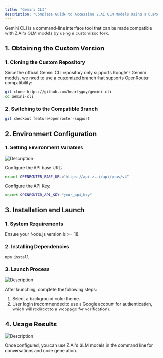 ```yaml
---
title: "Gemini CLI"
description: "Complete Guide to Accessing Z.AI GLM Models Using a Customized Gemini CLI"
---
```


Gemini CLI is a command-line interface tool that can be made compatible with Z.AI's GLM models by using a customized fork.

## 1. Obtaining the Custom Version

### 1. Cloning the Custom Repository

Since the official Gemini CLI repository only supports Google's Gemini models, we need to use a customized branch that supports OpenRouter compatibility:

```bash
git clone https://github.com/heartyguy/gemini-cli  
cd gemini-cli  
```

### 2. Switching to the Compatible Branch

```bash
git checkout feature/openrouter-support  
```

## 2. Environment Configuration

### 1. Setting Environment Variables

![Description](https://cdn.bigmodel.cn/markdown/1753631661971gemini-1.png?attname=gemini-1.png)

Configure the API base URL:

```bash
export OPENROUTER_BASE_URL="https://api.z.ai/api/paas/v4"  
```

Configure the API Key:

```bash
export OPENROUTER_API_KEY="your_api_key"  
```

## 3. Installation and Launch

### 1. System Requirements

Ensure your Node.js version is \>= 18.

### 2. Installing Dependencies

```bash
npm install  
```

### 3. Launch Process

![Description](https://cdn.bigmodel.cn/markdown/1753631666323gemini-2.png?attname=gemini-2.png)

After launching, complete the following steps:

1. Select a background color theme.
2. User login (recommended to use a Google account for authentication, which will redirect to a webpage for verification).

## 4. Usage Results

![Description](https://cdn.bigmodel.cn/markdown/1753631670672gemini-3.png?attname=gemini-3.png)

Once configured, you can use Z.AI's GLM models in the command line for conversations and code generation.